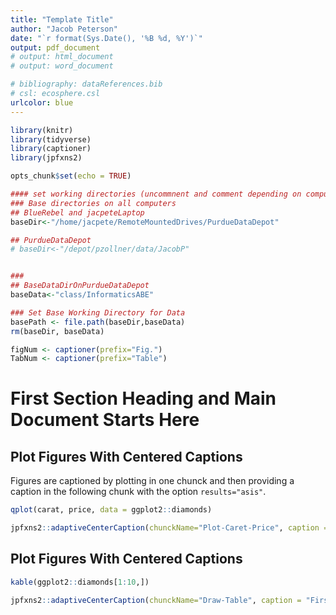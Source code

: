 ```yaml
---
title: "Template Title"
author: "Jacob Peterson"
date: "`r format(Sys.Date(), '%B %d, %Y')`" 
output: pdf_document
# output: html_document
# output: word_document

# bibliography: dataReferences.bib
# csl: ecosphere.csl
urlcolor: blue
---
```


[//]: # Remember to run the date code above and insert the output to preserve date of creation (this is how you enter a comment to markdown)

```r
library(knitr)
library(tidyverse)
library(captioner)
library(jpfxns2)
```

```r
opts_chunk$set(echo = TRUE)
```

```r
#### set working directories (uncommnent and comment depending on computer)
### Base directories on all computers
## BlueRebel and jacpeteLaptop
baseDir<-"/home/jacpete/RemoteMountedDrives/PurdueDataDepot"

## PurdueDataDepot
# baseDir<-"/depot/pzollner/data/JacobP"


###
## BaseDataDirOnPurdueDataDepot
baseData<-"class/InformaticsABE"

### Set Base Working Directory for Data 
basePath <- file.path(baseDir,baseData)
rm(baseDir, baseData)
```

```r
figNum <- captioner(prefix="Fig.")
TabNum <- captioner(prefix="Table")
```

# First Section Heading and Main Document Starts Here  

## **Plot Figures With Centered Captions**
Figures are captioned by plotting in one chunck and then providing a caption in the following chunk with the option `results="asis"`.

```r
qplot(carat, price, data = ggplot2::diamonds)
```

```r
jpfxns2::adaptiveCenterCaption(chunckName="Plot-Caret-Price", caption = "This is caption 1", capFxn = "figNum")
```

## **Plot Figures With Centered Captions**

```r
kable(ggplot2::diamonds[1:10,])
```

```r
jpfxns2::adaptiveCenterCaption(chunckName="Draw-Table", caption = "First 10 records in the diamonds table from ggplot2.", capFxn = "TabNum")
```
